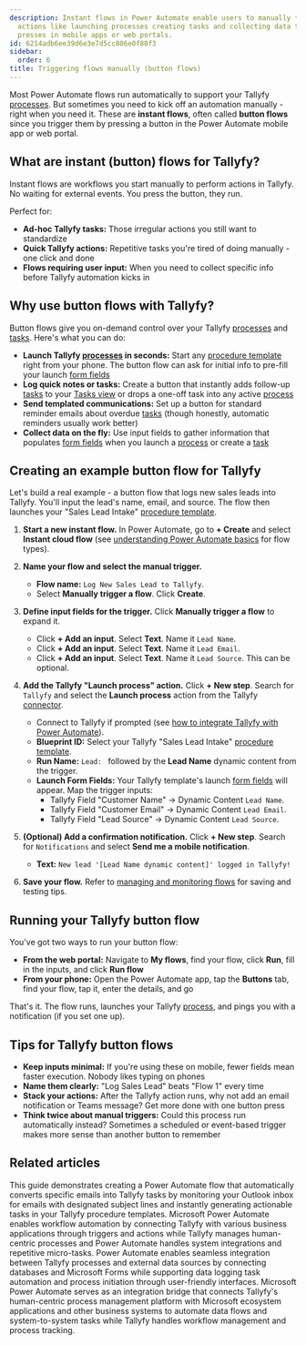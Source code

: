 ```yaml
---
description: Instant flows in Power Automate enable users to manually trigger Tallyfy
  actions like launching processes creating tasks and collecting data through button
  presses in mobile apps or web portals.
id: 6214adb6ee39d6e3e7d5cc806e0f80f3
sidebar:
  order: 6
title: Triggering flows manually (button flows)
---
```



Most Power Automate flows run automatically to support your Tallyfy [processes](/products/pro/tracking-and-tasks/processes/). But sometimes you need to kick off an automation manually - right when you need it. These are **instant flows**, often called **button flows** since you trigger them by pressing a button in the Power Automate mobile app or web portal.

## What are instant (button) flows for Tallyfy?

Instant flows are workflows you start manually to perform actions in Tallyfy. No waiting for external events. You press the button, they run.

Perfect for:

*   **Ad-hoc Tallyfy tasks:** Those irregular actions you still want to standardize
*   **Quick Tallyfy actions:** Repetitive tasks you're tired of doing manually - one click and done
*   **Flows requiring user input:** When you need to collect specific info before Tallyfy automation kicks in

## Why use button flows with Tallyfy?

Button flows give you on-demand control over your Tallyfy [processes](/products/pro/tracking-and-tasks/processes/) and [tasks](/products/pro/tracking-and-tasks/tasks/). Here's what you can do:

*   **Launch Tallyfy [processes](/products/pro/tracking-and-tasks/processes/) in seconds:** Start any [procedure template](/products/pro/documenting/templates/) right from your phone. The button flow can ask for initial info to pre-fill your launch [form fields](/products/pro/tracking-and-tasks/tasks/what-are-form-fields-in-tallyfy/)
*   **Log quick notes or tasks:** Create a button that instantly adds follow-up [tasks](/products/pro/tracking-and-tasks/tasks/) to your [Tasks view](/products/pro/tracking-and-tasks/tasks-view/) or drops a one-off task into any active [process](/products/pro/tracking-and-tasks/processes/)
*   **Send templated communications:** Set up a button for standard reminder emails about overdue [tasks](/products/pro/tracking-and-tasks/tasks/) (though honestly, automatic reminders usually work better)
*   **Collect data on the fly:** Use input fields to gather information that populates [form fields](/products/pro/tracking-and-tasks/tasks/what-are-form-fields-in-tallyfy/) when you launch a [process](/products/pro/tracking-and-tasks/processes/) or create a [task](/products/pro/tracking-and-tasks/tasks/)

## Creating an example button flow for Tallyfy

Let's build a real example - a button flow that logs new sales leads into Tallyfy. You'll input the lead's name, email, and source. The flow then launches your "Sales Lead Intake" [procedure template](/products/pro/documenting/templates/).

<Steps>

1.  **Start a new instant flow.**
    In Power Automate, go to **+ Create** and select **Instant cloud flow** (see [understanding Power Automate basics](/products/pro/integrations/middleware/power-automate/understanding-power-automate-basics/) for flow types).

2.  **Name your flow and select the manual trigger.**
    *   **Flow name:** `Log New Sales Lead to Tallyfy`.
    *   Select **Manually trigger a flow**. Click **Create**.



3.  **Define input fields for the trigger.**
    Click **Manually trigger a flow** to expand it.
    *   Click **+ Add an input**. Select **Text**. Name it `Lead Name`.
    *   Click **+ Add an input**. Select **Text**. Name it `Lead Email`.
    *   Click **+ Add an input**. Select **Text**. Name it `Lead Source`. This can be optional.



4.  **Add the Tallyfy "Launch process" action.**
    Click **+ New step**. Search for `Tallyfy` and select the **Launch process** action from the Tallyfy [connector](/products/pro/integrations/middleware/power-automate/how-can-i-integrate-tallyfy-with-microsoft-power-automate/).
    *   Connect to Tallyfy if prompted (see [how to integrate Tallyfy with Power Automate](/products/pro/integrations/middleware/power-automate/how-can-i-integrate-tallyfy-with-microsoft-power-automate/)).
    *   **Blueprint ID:** Select your Tallyfy "Sales Lead Intake" [procedure template](/products/pro/documenting/templates/).
    *   **Run Name:** `Lead: ` followed by the **Lead Name** dynamic content from the trigger.
    *   **Launch Form Fields:** Your Tallyfy template's launch [form fields](/products/pro/tracking-and-tasks/tasks/what-are-form-fields-in-tallyfy/) will appear. Map the trigger inputs:
        *   Tallyfy Field "Customer Name" -> Dynamic Content `Lead Name`.
        *   Tallyfy Field "Customer Email" -> Dynamic Content `Lead Email`.
        *   Tallyfy Field "Lead Source" -> Dynamic Content `Lead Source`.



5.  **(Optional) Add a confirmation notification.**
    Click **+ New step**. Search for `Notifications` and select **Send me a mobile notification**.
    *   **Text:** `New lead '[Lead Name dynamic content]' logged in Tallyfy!`

6.  **Save your flow.** Refer to [managing and monitoring flows](/products/pro/integrations/middleware/power-automate/managing-and-monitoring-power-automate-flows/) for saving and testing tips.

</Steps>

## Running your Tallyfy button flow

You've got two ways to run your button flow:

*   **From the web portal:** Navigate to **My flows**, find your flow, click **Run**, fill in the inputs, and click **Run flow**
*   **From your phone:** Open the Power Automate app, tap the **Buttons** tab, find your flow, tap it, enter the details, and go

That's it. The flow runs, launches your Tallyfy [process](/products/pro/tracking-and-tasks/processes/), and pings you with a notification (if you set one up).

## Tips for Tallyfy button flows

*   **Keep inputs minimal:** If you're using these on mobile, fewer fields mean faster execution. Nobody likes typing on phones
*   **Name them clearly:** "Log Sales Lead" beats "Flow 1" every time
*   **Stack your actions:** After the Tallyfy action runs, why not add an email notification or Teams message? Get more done with one button press
*   **Think twice about manual triggers:** Could this process run automatically instead? Sometimes a scheduled or event-based trigger makes more sense than another button to remember


## Related articles
<CardGrid>
<LinkTitleCard header="<b>Power Automate > Creating your first flow in Power Automate</b>" href="/products/pro/integrations/middleware/power-automate/creating-your-first-flow-in-power-automate/" > This guide demonstrates creating a Power Automate flow that automatically converts specific emails into Tallyfy tasks by monitoring your Outlook inbox for emails with designated subject lines and instantly generating actionable tasks in your Tallyfy procedure templates. </LinkTitleCard>
<LinkTitleCard header="<b>Power Automate > Understanding Power Automate basics</b>" href="/products/pro/integrations/middleware/power-automate/understanding-power-automate-basics/" > Microsoft Power Automate enables workflow automation by connecting Tallyfy with various business applications through triggers and actions while Tallyfy manages human-centric processes and Power Automate handles system integrations and repetitive micro-tasks. </LinkTitleCard>
<LinkTitleCard header="<b>Power Automate > Connecting Power Automate to external data sources</b>" href="/products/pro/integrations/middleware/power-automate/connecting-power-automate-to-external-data/" > Power Automate enables seamless integration between Tallyfy processes and external data sources by connecting databases and Microsoft Forms while supporting data logging task automation and process initiation through user-friendly interfaces. </LinkTitleCard>
<LinkTitleCard header="<b>Middleware > Power Automate</b>" href="/products/pro/integrations/middleware/power-automate/" > Microsoft Power Automate serves as an integration bridge that connects Tallyfy's human-centric process management platform with Microsoft ecosystem applications and other business systems to automate data flows and system-to-system tasks while Tallyfy handles workflow management and process tracking. </LinkTitleCard>
</CardGrid>